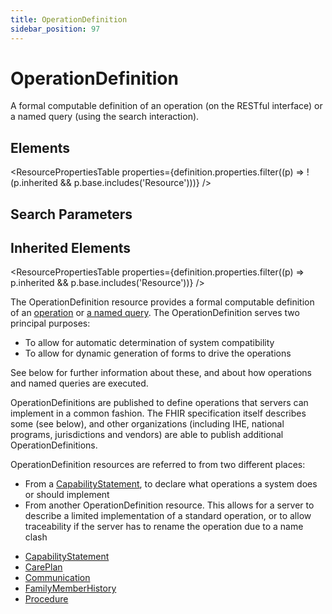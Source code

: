 ```yaml
---
title: OperationDefinition
sidebar_position: 97
---
```



# OperationDefinition

A formal computable definition of an operation (on the RESTful interface) or a named query (using the search interaction).

<Tabs queryString="section">
  <TabItem value="schema" label="Schema" default>

## Elements

<ResourcePropertiesTable
  properties={definition.properties.filter((p) => !(p.inherited && p.base.includes('Resource')))}
/>

## Search Parameters

<SearchParamsTable searchParams={definition.searchParameters} />

## Inherited Elements

<ResourcePropertiesTable properties={definition.properties.filter((p) => p.inherited && p.base.includes('Resource'))} />

  </TabItem>
  <TabItem value="usage" label="Usage">
<div> <a name="scope"></a> <p> The <Link to="/docs/api/fhir/resources/operationdefinition">OperationDefinition</Link> resource provides a formal computable definition of an <a href="https://www.hl7.org/fhir/operations.html">operation</a> or <a href="https://www.hl7.org/fhir/search.html#advanced">a named query</a>. The <Link to="/docs/api/fhir/resources/operationdefinition">OperationDefinition</Link> serves two principal purposes: </p> <ul>  <li>To allow for automatic determination of system compatibility</li>  <li>To allow for dynamic generation of forms to drive the operations</li> </ul> <p> See below for further information about these, and about how operations and named queries are executed. </p> </div>
  </TabItem>
  <TabItem value="relationships" label="Relationships">
<div> <a name="bnr"></a> <p> <Link to="/docs/api/fhir/resources/operationdefinition">OperationDefinitions</Link> are published to define operations that servers can implement in a common fashion.  The FHIR specification itself describes some (see below), and other organizations (including  IHE, national programs, jurisdictions and vendors) are able to publish additional <Link to="/docs/api/fhir/resources/operationdefinition">OperationDefinitions</Link>. </p> <p> <Link to="/docs/api/fhir/resources/operationdefinition">OperationDefinition</Link> resources are referred to from two different places: </p> <ul>  <li>From a <a href="/docs/api/fhir/resources/capabilitystatement">CapabilityStatement</a>, to declare what operations a system does or should implement</li>  <li>From another <Link to="/docs/api/fhir/resources/operationdefinition">OperationDefinition</Link> resource. This allows for a server to describe a limited implementation of a standard operation, or to allow traceability if the server has to rename the operation due to a name clash</li> </ul> </div>
  </TabItem>

  <TabItem value="referencedBy" label="Referenced By">
<ul><li><a href="/docs/api/fhir/resources/capabilitystatement">CapabilityStatement</a></li>
<li><a href="/docs/api/fhir/resources/careplan">CarePlan</a></li>
<li><a href="/docs/api/fhir/resources/communication">Communication</a></li>
<li><a href="/docs/api/fhir/resources/familymemberhistory">FamilyMemberHistory</a></li>
<li><a href="/docs/api/fhir/resources/procedure">Procedure</a></li></ul>
  </TabItem>
</Tabs>

